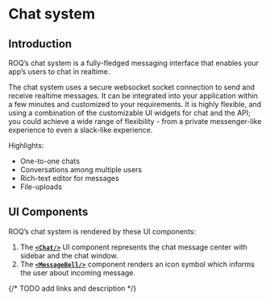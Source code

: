
# Chat system

## Introduction

ROQ’s chat system is a fully-fledged messaging interface that enables your app’s users to chat in realtime.

The chat system uses a secure websocket socket connection to send and receive realtime messages. It can be integrated
into your application within a few minutes and customized to your requirements. It is highly flexible, and using a
combination of the customizable UI widgets for chat and the API; you could achieve a wide range of flexibility - from a
private messenger-like experience to even a slack-like experience.

Highlights:

* One-to-one chats
* Conversations among multiple users
* Rich-text editor for messages
* File-uploads

## UI Components

ROQ’s chat system is rendered by these UI components:

1. The [**`<Chat/>`**](/chat/chat) UI component represents the chat message center with sidebar and the chat
   window.
2. The [**`<MessageBell/>`**](/chat/chat-message-bell) component renders an icon symbol which informs the user
   about incoming message.

{/* TODO add links and description */}

